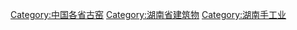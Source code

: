 [[Category:中国各省古窑‎|Category:中国各省古窑‎]]
[[Category:湖南省建筑物|Category:湖南省建筑物]]
[[Category:湖南手工业|Category:湖南手工业]]
